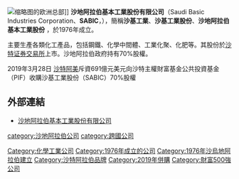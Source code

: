 {{Infobox company
 | name   = Saudi Basic Industries Corporation<BR/>沙地阿拉伯基本工業股份有限公司
 | logo   = 
 | type   = 公开公司
 |foundation     = 1976年
 |location       = {{SAU}}, [[利雅德|利雅德]]
 |key_people     = [[Saud_bin_Thunayan_Al_Saud|Saud bin Thunayan Al Saud]], 主席<br>
[[Mohammed_Al_Mady|Mohammed Al Mady]], CEO
 |num_employees  =  40,000 (2011) 
 |industry       = [[化工|化工]]
 |revenue        = $510 亿[[美元|美元]] (2011)
 |profits        = $7.8 十亿 [[美元|美元]] (2011)
 |homepage       = [http://www.sabic.com/ www.sabic.com]
}}
[[File:SABIC_office_Sittard.jpg|缩略图]]的欧洲总部]]
'''沙地阿拉伯基本工業股份有限公司'''（Saudi Basic Industries Corporation、'''SABIC'''，{{lang-ar|'''الشركة السعودية للصناعات الأساسية ، سابك'''}}），簡稱'''沙基工業'''、'''沙基工業股份'''、'''沙地阿拉伯基本工業股份''' ，於1976年成立。

主要生產各類化工產品，包括鋼鐵、化學中間體、工業化聚、化肥等。其股份於[[沙特证券交易所|沙特证券交易所]]上市。沙地阿拉伯政府持有70%股權。

2019年3月28日 [[沙特阿美|沙特阿美]]斥資691億元美元向沙特主權財富基金公共投資基金（PIF）收購沙基工業股份（SABIC）70%股權

==外部連結==
*[http://www.sabic.com 沙地阿拉伯基本工業股份有限公司] {{Wayback|url=http://www.sabic.com/ |date=20110603173050 }}
 
[[category:沙地阿拉伯公司|category:沙地阿拉伯公司]]
[[Category:化學工業公司|Category:化學工業公司]]
[[category:跨國公司|category:跨國公司]]
[[Category:1976年成立的公司|Category:1976年成立的公司]]
[[Category:1976年沙烏地阿拉伯建立|Category:1976年沙烏地阿拉伯建立]]
[[Category:沙特阿拉伯品牌|Category:沙特阿拉伯品牌]]
[[Category:2019年併購|Category:2019年併購]]
[[Category:財富500強公司|Category:財富500強公司]]